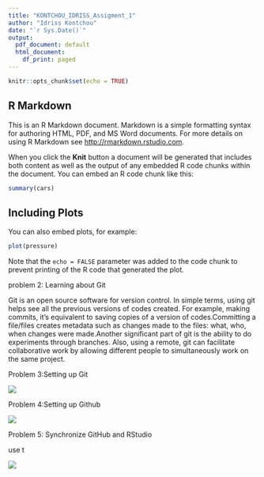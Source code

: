 ```yaml
---
title: "KONTCHOU_IDRISS_Assigment_1"
author: "Idriss Kontchou"
date: "`r Sys.Date()`"
output:
  pdf_document: default
  html_document:
    df_print: paged
---
```


```r
knitr::opts_chunk$set(echo = TRUE)
```

## R Markdown

This is an R Markdown document. Markdown is a simple formatting syntax for authoring HTML, PDF, and MS Word documents. For more details on using R Markdown see <http://rmarkdown.rstudio.com>.

When you click the **Knit** button a document will be generated that includes both content as well as the output of any embedded R code chunks within the document. You can embed an R code chunk like this:

```r
summary(cars)
```

## Including Plots

You can also embed plots, for example:

```r
plot(pressure)
```

Note that the `echo = FALSE` parameter was added to the code chunk to prevent printing of the R code that generated the plot.

problem 2: Learning about Git

Git is an open source software for version control. In simple terms, using git helps see all the previous versions of codes created. For example, making commits, it's equivalent to saving copies of a version of codes.Committing a file/files creates metadata such as changes made to the files: what, who, when changes were made.Another significant part of git is the ability to do experiments through branches. Also, using a remote, git can facilitate collaborative work by allowing different people to simultaneously work on the same project.

Problem 3:Setting up Git

![](images/paste-DD533D7D.png)

Problem 4:Setting up Github

![](images/paste-1AA16D36.png)

Problem 5: Synchronize GitHub and RStudio

use t

![](images/paste-2077130D.png)

